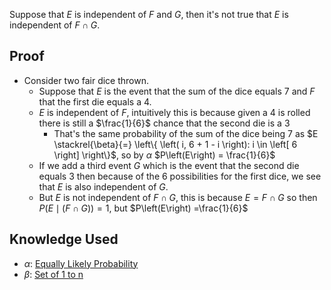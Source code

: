 Suppose that <math display="inline">E</math> is independent of <math display="inline">F</math> and <math display="inline">G</math>, then it's not true that <math display="inline">E</math> is independent of <math display="inline">F \cap G</math>.

== Proof ==

* Consider two fair dice thrown. 
** Suppose that <math display="inline">E</math> is the event that the sum of the dice equals <math display="inline">7</math> and <math display="inline">F</math> that the first die equals a <math display="inline">4</math>. 
** <math display="inline">E</math> is independent of <math display="inline">F</math>, intuitively this is because given a <math display="inline">4</math> is rolled there is still a <math display="inline">\frac{1}{6}</math> chance that the second die is a <math display="inline">3</math>
*** That's the same probability of the sum of the dice being <math display="inline">7</math> as <math display="inline">E \stackrel{\beta}{=} \left\{ \left( i, 6  + 1 - i \right): i \in \left[ 6 \right] \right\}</math>, so by <math display="inline">\alpha</math> <math display="inline">P\left(E\right) = \frac{1}{6}</math>
** If we add a third event <math display="inline">G</math> which is the event that the second die equals <math display="inline">3</math> then because of the 6 possibilities for the first dice, we see that <math display="inline">E</math> is also independent of <math display="inline">G</math>.
** But <math display="inline">E</math> is not independent of <math display="inline">F \cap G</math>, this is because <math display="inline">E = F \cap G</math> so then <math display="inline">P\left(E \mid \left( F \cap G \right)\right) = 1</math>, but <math display="inline">P\left(E\right) =\frac{1}{6}</math>

== Knowledge Used ==

* <math>\alpha</math>: [[Equally Likely Probability]]
* <math>\beta</math>: [[Set of 1 to n]]
{{Knowledge Metadata|Probability|Counter-Example}}